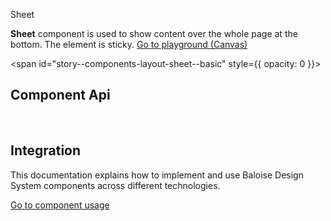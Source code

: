 
<bal-doc-banner id="story--components-layout-sheet--basic" >Sheet</bal-doc-banner>

<bal-doc-lead>
  <b>Sheet</b> component is used to show content over the whole page at the bottom. The element is sticky.
</bal-doc-lead>

<Canvas withSource="open" className="has-visible-overflow">
  <Story id="components-layout-sheet--basic" />
</Canvas>

<bal-doc-app>
  <bal-button-group class="mb-large" position="center">
    <a class="button is-primary" href="?path=/story/components-layout-sheet--basic">
      Go to playground (Canvas)
    </a>
    <bal-doc-code-sandbox framework="angular" template={Basic.parameters.docs.source.code}></bal-doc-code-sandbox>
    <bal-doc-code-sandbox
      framework="html"
      template={Basic.parameters.docs.source.code}
      modules="sheet,card,button"
    ></bal-doc-code-sandbox>
  </bal-button-group>
</bal-doc-app>

<span id="story--components-layout-sheet--basic" style={{ opacity: 0 }}></span>

## Component Api


<Description markdown={readme} />

<br />

## Integration

This documentation explains how to implement and use Baloise Design System components across different technologies.

<a class="button is-primary" href="?path=/docs/development-components--page">
  Go to component usage
</a>


<Description markdown={theming} />


<Description markdown={testing} />

<bal-doc-github link="/components/notice/bal-sheet/stories/bal-sheet.docs.mdx"></bal-doc-github>
